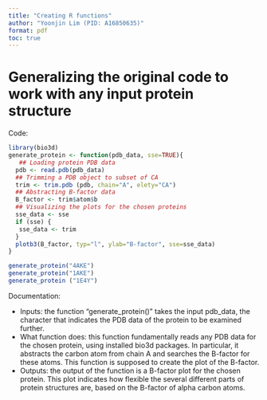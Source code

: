 ```yaml
---
title: "Creating R functions"
author: "Yoonjin Lim (PID: A16850635)"
format: pdf
toc: true 
---
```


# Generalizing the original code to work with any input protein structure

Code: 
```r
library(bio3d)
generate_protein <- function(pdb_data, sse=TRUE){ 
   ## Loading protein PDB data   
  pdb <- read.pdb(pdb_data)
  ## Trimming a PDB object to subset of CA
  trim <- trim.pdb (pdb, chain="A", elety="CA")
  ## Abstracting B-factor data
  B_factor <- trim$atom$b
  ## Visualizing the plots for the chosen proteins
  sse_data <- sse
  if (sse) {
   sse_data <- trim
  }
  plotb3(B_factor, typ="l", ylab="B-factor", sse=sse_data)
}
```

```r
generate_protein("4AKE")
generate_protein("1AKE")
generate_protein ("1E4Y")
```

Documentation: 

- Inputs: the function “generate_protein()” takes the input pdb_data, the character that indicates the PDB data of the protein to be examined further. 
- What function does: this function fundamentally reads any PDB data for the chosen protein, using installed bio3d packages. In particular, it abstracts the carbon atom from chain A and searches the B-factor for these atoms. This function is supposed to create the plot of the B-factor. 
- Outputs: the output of the function is a B-factor plot for the chosen protein. This plot indicates how flexible the several different parts of protein structures are, based on the B-factor of alpha carbon atoms.  